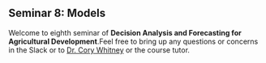 ## Seminar 8: Models {#model_share_seminar} 
<!-- reference with [Models](#model_share_seminar) -->

Welcome to eighth seminar of **Decision Analysis and Forecasting for Agricultural Development**.Feel free to bring up any questions or concerns in the Slack or to [Dr. Cory Whitney](mailto:cory.whitney@uni-bonn.de?subject=[Seminar_4]%20Decision%20Analysis%20Lecture) or the course tutor.

